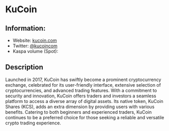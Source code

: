 
# KuCoin

## Information:
- Website: [kucoin.com](https://kucoin.com/)
- Twitter: [@kucoincom](https://twitter.com/kucoincom)
- Kaspa volume (Spot): <ExchangeVolume coin="kaspa" exchange="kucoin"/>

## Description
Launched in 2017, KuCoin has swiftly become a prominent cryptocurrency exchange, celebrated for its user-friendly interface, extensive selection of cryptocurrencies, and advanced trading features. With a commitment to security and innovation, KuCoin offers traders and investors a seamless platform to access a diverse array of digital assets. Its native token, KuCoin Shares (KCS), adds an extra dimension by providing users with various benefits. Catering to both beginners and experienced traders, KuCoin continues to be a preferred choice for those seeking a reliable and versatile crypto trading experience.
